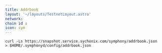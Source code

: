 ```yaml
---
title: Addrbook
layout: '~/layouts/TestnetLayout.astro'
network: 
chain id : 
icon: sym
---
```


```
curl -Ls https://snapshot.service.sychonix.com/symphony/addrbook.json > $HOME/.symphonyd/config/addrbook.json
```